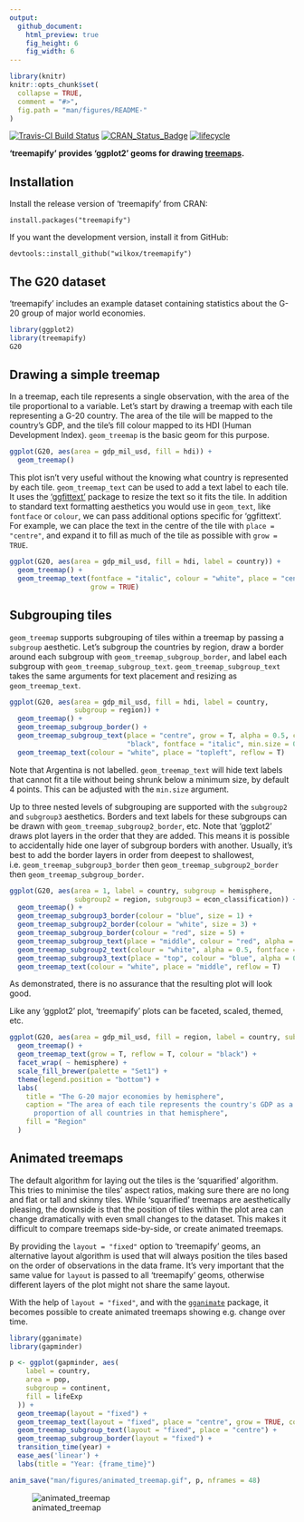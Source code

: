 ```yaml
---
output: 
  github_document:
    html_preview: true
    fig_height: 6
    fig_width: 6
---
```


```r
library(knitr)
knitr::opts_chunk$set(
  collapse = TRUE,
  comment = "#>",
  fig.path = "man/figures/README-"
)
```

[![Travis-CI Build Status](https://travis-ci.org/wilkox/treemapify.svg?branch=master)](https://travis-ci.org/wilkox/treemapify)
[![CRAN_Status_Badge](http://www.r-pkg.org/badges/version/treemapify)](https://cran.r-project.org/package=treemapify)
[![lifecycle](https://img.shields.io/badge/lifecycle-stable-brightgreen.svg)](https://www.tidyverse.org/lifecycle/#stable)

**'treemapify' provides 'ggplot2' geoms for drawing [treemaps](http://en.wikipedia.org/wiki/Treemap).**

## Installation

Install the release version of 'treemapify' from CRAN:

`install.packages("treemapify")`

If you want the development version, install it from GitHub:

`devtools::install_github("wilkox/treemapify")`

## The G20 dataset

'treemapify' includes an example dataset containing statistics about the G-20
group of major world economies.

```r
library(ggplot2)
library(treemapify)
G20
```

## Drawing a simple treemap

In a treemap, each tile represents a single observation, with the area of the
tile proportional to a variable. Let's start by drawing a treemap with each tile
representing a G-20 country. The area of the tile will be mapped to the
country's GDP, and the tile's fill colour mapped to its HDI (Human Development
Index). `geom_treemap` is the basic geom for this purpose.

```r
ggplot(G20, aes(area = gdp_mil_usd, fill = hdi)) +
  geom_treemap()
```

This plot isn't very useful without the knowing what country is represented by
each tile. `geom_treemap_text` can be used to add a text label to each tile. It
uses the ['ggfittext'](https://github.com/wilkox/ggfittext) package to resize
the text so it fits the tile. In addition to standard text formatting aesthetics
you would use in `geom_text`, like `fontface` or `colour`, we can pass
additional options specific for 'ggfittext'. For example, we can place the text
in the centre of the tile with `place = "centre"`, and expand it to fill as much
of the tile as possible with `grow = TRUE`.

```r
ggplot(G20, aes(area = gdp_mil_usd, fill = hdi, label = country)) +
  geom_treemap() +
  geom_treemap_text(fontface = "italic", colour = "white", place = "centre",
                    grow = TRUE)
```

## Subgrouping tiles

`geom_treemap` supports subgrouping of tiles within a treemap by passing a
`subgroup` aesthetic. Let's subgroup the countries by region, draw a border
around each subgroup with `geom_treemap_subgroup_border`, and label each
subgroup with `geom_treemap_subgroup_text`. `geom_treemap_subgroup_text` takes
the same arguments for text placement and resizing as `geom_treemap_text`.

```r
ggplot(G20, aes(area = gdp_mil_usd, fill = hdi, label = country,
                subgroup = region)) +
  geom_treemap() +
  geom_treemap_subgroup_border() +
  geom_treemap_subgroup_text(place = "centre", grow = T, alpha = 0.5, colour =
                             "black", fontface = "italic", min.size = 0) +
  geom_treemap_text(colour = "white", place = "topleft", reflow = T)
```

Note that Argentina is not labelled. `geom_treemap_text` will hide text labels
that cannot fit a tile without being shrunk below a minimum size, by default 4
points. This can be adjusted with the `min.size` argument.

Up to three nested levels of subgrouping are supported with the `subgroup2` and `subgroup3` aesthetics. Borders and text labels for these subgroups can be drawn with `geom_treemap_subgroup2_border`, etc. Note that 'ggplot2' draws plot layers in the order that they are added. This means it is possible to accidentally hide one layer of subgroup borders with another. Usually, it's best to add the border layers in order from deepest to shallowest, i.e. `geom_treemap_subgroup3_border` then `geom_treemap_subgroup2_border` then `geom_treemap_subgroup_border`.

```r
ggplot(G20, aes(area = 1, label = country, subgroup = hemisphere,
                subgroup2 = region, subgroup3 = econ_classification)) +
  geom_treemap() +
  geom_treemap_subgroup3_border(colour = "blue", size = 1) +
  geom_treemap_subgroup2_border(colour = "white", size = 3) +
  geom_treemap_subgroup_border(colour = "red", size = 5) +
  geom_treemap_subgroup_text(place = "middle", colour = "red", alpha = 0.5, grow = T) +
  geom_treemap_subgroup2_text(colour = "white", alpha = 0.5, fontface = "italic") +
  geom_treemap_subgroup3_text(place = "top", colour = "blue", alpha = 0.5) +
  geom_treemap_text(colour = "white", place = "middle", reflow = T)
```

As demonstrated, there is no assurance that the resulting plot will look good.

Like any 'ggplot2' plot, 'treemapify' plots can be faceted, scaled, themed, etc.

```r
ggplot(G20, aes(area = gdp_mil_usd, fill = region, label = country, subgroup = region)) +
  geom_treemap() +
  geom_treemap_text(grow = T, reflow = T, colour = "black") +
  facet_wrap( ~ hemisphere) +
  scale_fill_brewer(palette = "Set1") +
  theme(legend.position = "bottom") +
  labs(
    title = "The G-20 major economies by hemisphere",
    caption = "The area of each tile represents the country's GDP as a
      proportion of all countries in that hemisphere",
    fill = "Region"
  )
```

## Animated treemaps

The default algorithm for laying out the tiles is the 'squarified' algorithm.
This tries to minimise the tiles' aspect ratios, making sure there are no long
and flat or tall and skinny tiles. While 'squarified' treemaps are aesthetically
pleasing, the downside is that the position of tiles within the plot area can
change dramatically with even small changes to the dataset. This makes it
difficult to compare treemaps side-by-side, or create animated treemaps.

By providing the `layout = "fixed"` option to 'treemapify' geoms, an alternative
layout algorithm is used that will always position the tiles based on the order
of observations in the data frame. It's very important that the same value for
`layout` is passed to all 'treemapify' geoms, otherwise different layers of the
plot might not share the same layout.

With the help of `layout = "fixed"`, and with the
[`gganimate`](https://github.com/dgrtwo/gganimate) package, it becomes possible
to create animated treemaps showing e.g. change over time.

```r
library(gganimate)
library(gapminder)

p <- ggplot(gapminder, aes(
    label = country,
    area = pop,
    subgroup = continent,
    fill = lifeExp
  )) +
  geom_treemap(layout = "fixed") +
  geom_treemap_text(layout = "fixed", place = "centre", grow = TRUE, colour = "white") +
  geom_treemap_subgroup_text(layout = "fixed", place = "centre") +
  geom_treemap_subgroup_border(layout = "fixed") +
  transition_time(year) +
  ease_aes('linear') +
  labs(title = "Year: {frame_time}")

anim_save("man/figures/animated_treemap.gif", p, nframes = 48)
```

![animated_treemap](man/figures/animated_treemap.gif)
